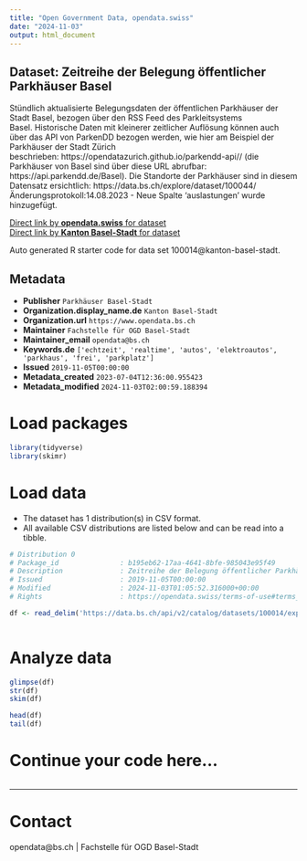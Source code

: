 ```yaml
---
title: "Open Government Data, opendata.swiss"
date: "2024-11-03"
output: html_document
---
```


## Dataset: Zeitreihe der Belegung öffentlicher Parkhäuser Basel

Stündlich aktualisierte Belegungsdaten der öffentlichen Parkhäuser der Stadt Basel, bezogen über den RSS Feed des Parkleitsystems Basel. Historische Daten mit kleinerer zeitlicher Auflösung können auch über das API von ParkenDD bezogen werden, wie hier am Beispiel der Parkhäuser der Stadt Zürich beschrieben: https://opendatazurich.github.io/parkendd-api// (die Parkhäuser von Basel sind über diese URL abrufbar: https://api.parkendd.de/Basel). Die Standorte der Parkhäuser sind in diesem Datensatz ersichtlich: https://data.bs.ch/explore/dataset/100044/Änderungsprotokoll:14.08.2023 - Neue Spalte 'auslastungen' wurde hinzugefügt.

[Direct link by **opendata.swiss** for dataset](https://opendata.swiss/de/dataset/zeitreihe-der-belegung-offentlicher-parkhauser-basel)<br>
[Direct link by **Kanton Basel-Stadt** for dataset](https://data.bs.ch/explore/dataset/100014/)

Auto generated R starter code for data set 100014@kanton-basel-stadt.

## Metadata

- **Publisher** `Parkhäuser Basel-Stadt`
- **Organization.display_name.de** `Kanton Basel-Stadt`
- **Organization.url** `https://www.opendata.bs.ch`
- **Maintainer** `Fachstelle für OGD Basel-Stadt`
- **Maintainer_email** `opendata@bs.ch`
- **Keywords.de** `['echtzeit', 'realtime', 'autos', 'elektroautos', 'parkhaus', 'frei', 'parkplatz']`
- **Issued** `2019-11-05T00:00:00`
- **Metadata_created** `2023-07-04T12:36:00.955423`
- **Metadata_modified** `2024-11-03T02:00:59.188394`


# Load packages

```r

library(tidyverse)
library(skimr)

```

# Load data

-   The dataset has 1 distribution(s) in CSV format.
-   All available CSV distributions are listed below and can be read into a tibble.

```r

# Distribution 0
# Package_id               : b195eb62-17aa-4641-8bfe-985043e95f49
# Description              : Zeitreihe der Belegung öffentlicher Parkhäuser Basel (csv)
# Issued                   : 2019-11-05T00:00:00
# Modified                 : 2024-11-03T01:05:52.316000+00:00
# Rights                   : https://opendata.swiss/terms-of-use#terms_by

df <- read_delim('https://data.bs.ch/api/v2/catalog/datasets/100014/exports/csv?use_labels=true')



```

# Analyze data

```r

glimpse(df)
str(df)
skim(df)

head(df)
tail(df)

```

# Continue your code here...

```r

```

------------------------------------------------------------------------

# Contact

opendata@bs.ch | Fachstelle für OGD Basel-Stadt
